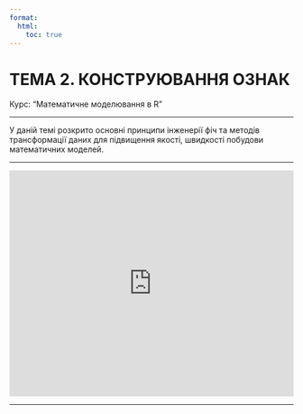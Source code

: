 ```yaml
---
format:
  html:
    toc: true
---
```


# ТЕМА 2. КОНСТРУЮВАННЯ ОЗНАК {.unnumbered}

Курс: "Математичне моделювання в R"

------------------------------------------------------------------------

У даній темі розкрито основні принципи інженерії фіч та методів трансформації даних для підвищення якості, швидкості побудови математичних моделей.

------------------------------------------------------------------------

<iframe src="https://onedrive.live.com/embed?cid=0A1340BA71B3F0AA&amp;resid=A1340BA71B3F0AA%214540&amp;authkey=AN8QL0Jbs6aMVeY&amp;em=2&amp;wdAr=1.7777777777777777" width="100%" height="400px" frameborder="0">

Це вбудований документ <a target="_blank" href="https://office.com">Microsoft Office</a> на платформі <a target="_blank" href="https://office.com/webapps">Office</a>.

</iframe>

------------------------------------------------------------------------
